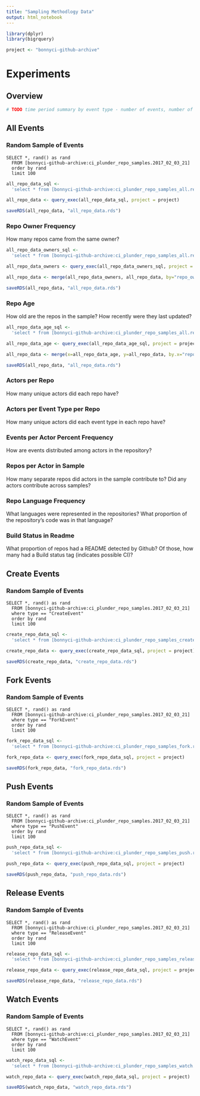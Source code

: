 ```yaml
---
title: "Sampling Methodlogy Data"
output: html_notebook
---
```


```r
library(dplyr)
library(bigrquery)

project <- "bonnyci-github-archive"
```

# Experiments

## Overview

```r
# TODO time period summary by event type - number of events, number of repos, number of actors, number of independent repos (not part of same user/org)
```


## All Events

### Random Sample of Events
```
SELECT *, rand() as rand
  FROM [bonnyci-github-archive:ci_plunder_repo_samples.2017_02_03_21]
  order by rand
  limit 100
```

```r
all_repo_data_sql <-
  'select * from [bonnyci-github-archive:ci_plunder_repo_samples_all.repo_data_trimmed]'

all_repo_data <- query_exec(all_repo_data_sql, project = project)

saveRDS(all_repo_data, "all_repo_data.rds")

```

### Repo Owner Frequency
How many repos came from the same owner?

```r
all_repo_data_owners_sql <-
  'select * from [bonnyci-github-archive:ci_plunder_repo_samples_all.repo_data_owners]'

all_repo_data_owners <- query_exec(all_repo_data_owners_sql, project = project)

all_repo_data <- merge(all_repo_data_owners, all_repo_data, by="repo_owner")

saveRDS(all_repo_data, "all_repo_data.rds")
```

### Repo Age
How old are the repos in the sample? How recently were they last updated?

```r
all_repo_data_age_sql <-
  'select * from [bonnyci-github-archive:ci_plunder_repo_samples_all.repo_data]'

all_repo_data_age <- query_exec(all_repo_data_age_sql, project = project)

all_repo_data <- merge(x=all_repo_data_age, y=all_repo_data, by.x="repo_name", by.y="repo_slug")

saveRDS(all_repo_data, "all_repo_data.rds")
```

### Actors per Repo
How many unique actors did each repo have?

### Actors per Event Type per Repo
How many unique actors did each event type in each repo have?

### Events per Actor Percent Frequency
How are events distributed among actors in the repository?

### Repos per Actor in Sample
How many separate repos did actors in the sample contribute to? Did any actors contribute across samples?

### Repo Language Frequency
What languages were represented in the repositories? What proportion of the repository's code was in that language?

### Build Status in Readme
What proportion of repos had a README detected by Github? Of those, how many had a Build status tag (indicates possible CI)?

## Create Events

### Random Sample of Events

```
SELECT *, rand() as rand
  FROM [bonnyci-github-archive:ci_plunder_repo_samples.2017_02_03_21]
  where type == "CreateEvent"
  order by rand
  limit 100
```

```r
create_repo_data_sql <-
  'select * from [bonnyci-github-archive:ci_plunder_repo_samples_create.repo_data]'

create_repo_data <- query_exec(create_repo_data_sql, project = project)

saveRDS(create_repo_data, "create_repo_data.rds")
```

## Fork Events

### Random Sample of Events
```
SELECT *, rand() as rand
  FROM [bonnyci-github-archive:ci_plunder_repo_samples.2017_02_03_21]
  where type == "ForkEvent"
  order by rand
  limit 100
```

```r
fork_repo_data_sql <-
  'select * from [bonnyci-github-archive:ci_plunder_repo_samples_fork.repo_data]'

fork_repo_data <- query_exec(fork_repo_data_sql, project = project)

saveRDS(fork_repo_data, "fork_repo_data.rds")
```

## Push Events

### Random Sample of Events

```
SELECT *, rand() as rand
  FROM [bonnyci-github-archive:ci_plunder_repo_samples.2017_02_03_21]
  where type == "PushEvent"
  order by rand
  limit 100
```

```r
push_repo_data_sql <-
  'select * from [bonnyci-github-archive:ci_plunder_repo_samples_push.repo_data]'

push_repo_data <- query_exec(push_repo_data_sql, project = project)

saveRDS(push_repo_data, "push_repo_data.rds")
```

## Release Events

### Random Sample of Events

```
SELECT *, rand() as rand
  FROM [bonnyci-github-archive:ci_plunder_repo_samples.2017_02_03_21]
  where type == "ReleaseEvent"
  order by rand
  limit 100
```

```r
release_repo_data_sql <-
  'select * from [bonnyci-github-archive:ci_plunder_repo_samples_release.repo_data]'

release_repo_data <- query_exec(release_repo_data_sql, project = project)

saveRDS(release_repo_data, "release_repo_data.rds")
```

## Watch Events

### Random Sample of Events

```
SELECT *, rand() as rand
  FROM [bonnyci-github-archive:ci_plunder_repo_samples.2017_02_03_21]
  where type == "WatchEvent"
  order by rand
  limit 100
```
```r
watch_repo_data_sql <-
  'select * from [bonnyci-github-archive:ci_plunder_repo_samples_watch.repo_data]'

watch_repo_data <- query_exec(watch_repo_data_sql, project = project)

saveRDS(watch_repo_data, "watch_repo_data.rds")
```